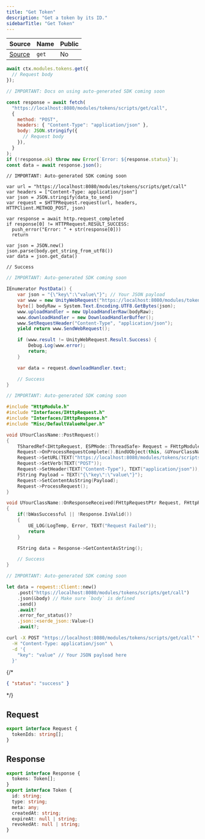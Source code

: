 ```yaml
---
title: "Get Token"
description: "Get a token by its ID."
sidebarTitle: "Get Token"
---
```


| Source                                                                                                      | Name       | Public     |
| ----------------------------------------------------------------------------------------------------------- | ---------- | ---------- |
| [Source](https://github.com/rivet-gg/opengb-registry/tree/main/modules/tokens/scripts/get.ts) | `get` | No |

<RequestExample>

```typescript OpenGB
await ctx.modules.tokens.get({
  // Request body
});
```

```javascript JavaScript
// IMPORTANT: Docs on using auto-generated SDK coming soon

const response = await fetch(
  "https://localhost:8080/modules/tokens/scripts/get/call",
  {
    method: "POST",
    headers: { "Content-Type": "application/json" },
    body: JSON.stringify({
      // Request body
    }),
  }
);
if (!response.ok) throw new Error(`Error: ${response.status}`);
const data = await response.json();
```

```gdscript Godot
// IMPORTANT: Auto-generated SDK coming soon

var url = "https://localhost:8080/modules/tokens/scripts/get/call"
var headers = ["Content-Type: application/json"]
var json = JSON.stringify(data_to_send)
var request = $HTTPRequest.request(url, headers, HTTPClient.METHOD_POST, json)

var response = await http.request_completed
if response[0] != HTTPRequest.RESULT_SUCCESS:
  push_error("Error: " + str(response[0]))
  return

var json = JSON.new()
json.parse(body.get_string_from_utf8())
var data = json.get_data()

// Success
```

```csharp Unity
// IMPORTANT: Auto-generated SDK coming soon

IEnumerator PostData() {
    var json = "{\"key\":\"value\"}"; // Your JSON payload
    var www = new UnityWebRequest("https://localhost:8080/modules/tokens/scripts/get/call", "POST");
    byte[] bodyRaw = System.Text.Encoding.UTF8.GetBytes(json);
    www.uploadHandler = new UploadHandlerRaw(bodyRaw);
    www.downloadHandler = new DownloadHandlerBuffer();
    www.SetRequestHeader("Content-Type", "application/json");
    yield return www.SendWebRequest();

    if (www.result != UnityWebRequest.Result.Success) {
        Debug.Log(www.error);
        return;
    }

    var data = request.downloadHandler.text;

    // Success
}

```

```cpp Unreal Engine
// IMPORTANT: Auto-generated SDK coming soon

#include "HttpModule.h"
#include "Interfaces/IHttpRequest.h"
#include "Interfaces/IHttpResponse.h"
#include "Misc/DefaultValueHelper.h"

void UYourClassName::PostRequest()
{
    TSharedRef<IHttpRequest, ESPMode::ThreadSafe> Request = FHttpModule::Get().CreateRequest();
    Request->OnProcessRequestComplete().BindUObject(this, &UYourClassName::OnResponseReceived);
    Request->SetURL(TEXT("https://localhost:8080/modules/tokens/scripts/get/call"));
    Request->SetVerb(TEXT("POST"));
    Request->SetHeader(TEXT("Content-Type"), TEXT("application/json"));
    FString Payload = TEXT("{\"key\":\"value\"}");
    Request->SetContentAsString(Payload);
    Request->ProcessRequest();
}

void UYourClassName::OnResponseReceived(FHttpRequestPtr Request, FHttpResponsePtr Response, bool bWasSuccessful)
{
    if(!bWasSuccessful || !Response.IsValid())
    {
        UE_LOG(LogTemp, Error, TEXT("Request Failed"));
        return
    }

    FString data = Response->GetContentAsString();

    // Success
}
```

```rust Rust
// IMPORTANT: Auto-generated SDK coming soon

let data = reqwest::Client::new()
    .post("https://localhost:8080/modules/tokens/scripts/get/call")
    .json(&body) // Make sure `body` is defined
    .send()
    .await?
    .error_for_status()?
    .json::<serde_json::Value>()
    .await?;
```

```bash curl
curl -X POST "https://localhost:8080/modules/tokens/scripts/get/call" \
  -H "Content-Type: application/json" \
  -d '{
    "key": "value" // Your JSON payload here
  }'
```

</RequestExample>

{/\* <ResponseExample>

```json Response
{ "status": "success" }
```

</ResponseExample> */}

## Request

```typescript
export interface Request {
  tokenIds: string[];
}
```

## Response

```typescript
export interface Response {
  tokens: Token[];
}
export interface Token {
  id: string;
  type: string;
  meta: any;
  createdAt: string;
  expireAt: null | string;
  revokedAt: null | string;
}
```
